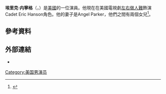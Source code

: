 '''埃里克·内寧格'''（'''{{lang-en|Eric Nenninger}}'''，{{bd|1978年|11月19日}}）是[[美國|美國]]的一位演員。他現在在美國電視劇[[左右做人難|左右做人難]]飾演Cadet Eric Hanson角色。他的妻子是Angel Parker，他們之間有兩個女兒<ref>{{Cite web |url=http://www.wireimage.com/celebrity-pictures/Eric-Nenninger-James-Nenninger-Naomi-Nenninger-and-actress-Angel/151378447 |title=GLENDALE, CA - SEPTEMBER 06: Eric Nenninger, James Nenninger, Naomi Nenninger and actress Angel Parker at the Disney Baby Store Opening at The Americana at Brand on September 6, 2012 in Glendale, California. (Photo by Rebecca Sapp/WireImage) |accessdate=2015-07-05 |archive-date=2020-02-20 |archive-url=https://web.archive.org/web/20200220174727/http://www.wireimage.com/celebrity-pictures/Eric-Nenninger-James-Nenninger-Naomi-Nenninger-and-actress-Angel/151378447 |dead-url=no }}</ref>。
==參考資料==
{{reflist}}
==外部連結==
*{{IMDb name|0626069}}
[[Category:美国男演员|Category:美国男演员]]